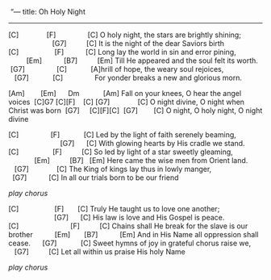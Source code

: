  "---
title: Oh Holy Night

---

[C]              [F]                [C]
O holy night, the stars are brightly shining;
                      [G7]          [C]
It is the night of the dear Saviors birth
[C]                  [F]           [C]
Long lay the world in sin and error pining,
         [Em]           [B7]          [Em]
Till He appeared and the soul felt its worth.
 [G7]                [C]           
[A]hrill of hope, the weary soul rejoices,
   [G7]            [C]               
For yonder breaks a new and glorious morn.

:::{.chorus}
[Am]        [Em]      Dm            [Am]
Fall on your knees, O hear the angel voices
 [C]G7 [C][F]    [C] [G7]              [C]
O night divine, O night when Christ was born
 [G7]     [C][F][C]  [G7]        [C]
O night, O holy night, O night divine
:::

[C]                [F]            [C]
Led by the light of faith serenely beaming,
                          [G7]      [C]
With glowing hearts by His cradle we stand.
[C]                 [F]          [C]
So led by light of a star sweetly gleaming,
             [Em]          [B7]   [Em]
Here came the wise men from Orient land.
   [G7]              [C]
The King of kings lay thus in lowly manger,
  [G7]           [C]
In all our trials born to be our friend

*play chorus*

[C]                  [F]       [C]
Truly He taught us to love one another;
                       [G7]      [C]
His law is love and His Gospel is peace.
[C]                          [F]          [C]
Chains shall He break for the slave is our brother
          [Em]       [B7]           [Em]
And in His Name all oppression shall cease.
     [G7]            [C]
Sweet hymns of joy in grateful chorus raise we,
   [G7]          [C]
Let all within us praise His holy Name

*play chorus*




